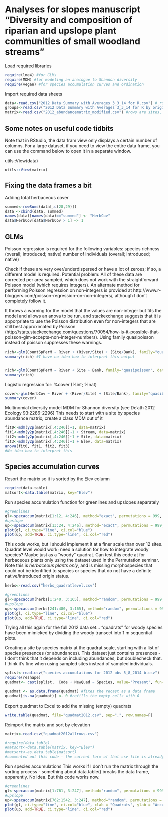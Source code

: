 Analyses for slopes manuscript "Diversity and composition of riparian and upslope plant communities of small woodland streams"
==============================================================================================================================

Load required libraries
```r
require(lme4) #for GLMs
require(MDM) #for modeling an analogue to Shannon diversity
require(vegan) #for species accumulation curves and ordination
```


Import required data sheets

```r
data<-read.csv("2012 Data Summary with Averages 3_3_14 for R.csv") # rows are sites, columns are vegetation summaries and background data on each site; this data frame is used for GLMs
groups<-read.csv("2012 Data Summary with Averages 3_3_14 for R by origin for figure merge.csv") #this table is not needed for analysis, but facilitates making figures that display introduced and native species separately
matrix<-read.csv("2012_abundancematrix_modified.csv") #rows are sites, columns are species abundances; this data frame is used for ordinations, species accumulations, and ANOSIM
```

Some notes on useful code tidbits
-------------------------------------------------------

Note that in RStudio, the data fram view only displays a certain number of columns.  For a large dataset, if you need to view the entire data frame, you can use the command below to open it in a separate window.

utils::View(data)

```r
utils::View(matrix)
```

Fixing the data frames a bit
-------------------------------------------------------
Adding total herbaceous cover

```r
summed<-rowSums(data[,c(28,29)])
data <-cbind(data, summed)
names(data)[names(data)=="summed"] <- "HerbCov"
data$HerbCov[data$HerbCov > 1] <- 1
```

GLMs
-------------------------------------------------------

Poisson regression is required for the following variables:
species richness (overall; introduced; native)
number of individuals (overall; introduced; native)

Check if these are very over/underdispersed or have a lot of zeroes; if so, a different model is required.
Potential problem: All of these data are corrected per area sampled, which does not work with the straightforward Poisson model (which requires integers).  An alternate method for performing Poisson regression on non-integers is provided at http://www.r-bloggers.com/poisson-regression-on-non-integers/, although I don't completely follow it.

It throws a warning for the model that the values are non-integer but fits the model and allows an anova to be run, and stackexchange suggests that it is apporpriate to use the Poisson distribution even for non-integers that are still best approximated by Poisson (http://stats.stackexchange.com/questions/70054/how-is-it-possible-that-poisson-glm-accepts-non-integer-numbers).  Using family quasipoisson instead of poisson suppresses these warnings.



```r

rich<-glm(CountSpPerM ~ River + (River/Site) + (Site/Bank), family="quasipoisson", data=data)
summary(rich) #I have no idea how to interpret this output


rich<-glm(CountSpPerM ~ River + Site + Bank, family="quasipoisson", data=data)
summary(rich)
```


Logistic regression for: %cover (%int; %nat)

```r
cover<-glm(HerbCov ~ River + (River/Site) + (Site/Bank), family="quasibinomial", data=data) #quasibinomial runs binomial and suppresses the stupid error messages
summary(cover)

```




Multinomial diversity model MDM for Shannon diversity (see De'ath 2012 Ecology 93:2286-2296)
This needs to start with a site by species abundance matrix, create a class MDM out of it

```r
fit0<-mdm(y2p(matrix[,4:246])~1, data=matrix)
fit1<-mdm(y2p(matrix[,4:246])~1 + Stream, data=matrix)
fit2<-mdm(y2p(matrix[,4:246])~1 + Site, data=matrix)
fit3<-mdm(y2p(matrix[,4:246])~1 + Elev, data=matrix)
anova(fit0, fit1, fit2, fit3)
#No idea how to interpret this
```




Species accumulation curves
----------------------------------------------

Resort the matrix so it is sorted by the Elev column

```r
require(data.table)
matsort<-data.table(matrix, key="Elev")
```

Run species accumulation function for greenlines and upslopes separately
```r
#greenlines
gl<-specaccum(matrix[1:12, 4:246], method="exact", permutations = 999, conditioned = TRUE)
#upslope
up<-specaccum(matrix[13:24, 4:246], method="exact", permutations = 999, conditioned = TRUE)
plot(gl, ci.type="line", ci.col="blue")
plot(up, add=TRUE, ci.type="line", ci.col="red")
```


This code works, but I should implement it at a finer scale than over 12 sites.  Quadrat level would work; need a solution for how to integrate woody species?  Maybe just as a "woody" quadrat.  Can test this code at for herbaceous plants only using the dataset used in the Permutation seminar. Note this is *herbaceous plants only*, and is missing morphospecies that could not be identified to species or species that do not have a definite native/introduced origin status. 

```r
herbs<-read.csv("herbs_quadratlevel.csv")

#greenlines
gl<-specaccum(herbs[1:240, 3:165], method="random", permutations = 999, conditioned = TRUE)
#upslope
up<-specaccum(herbs[241:480, 3:165], method="random", permutations = 999, conditioned = TRUE)
plot(gl, ci.type="line", ci.col="blue")
plot(up, add=TRUE, ci.type="line", ci.col="red")
```

Trying all this again for the full 2012 data set... "quadrats" for woody species have been mimicked by dividing the woody transect into 1 m sequential plots.

Creating a site by species matrix at the quadrat scale, starting with a list of species presences (or abundances).  This dataset just contains presences - I don't think that it depends on including abundances, but doublecheck that.  I think it's fine when using sampled sites instead of sampled individuals.

```r
splist<-read.csv("species accumulations for 2012 obs 5_8_2014 b.csv")
require(reshape)
quadmat<- cast(splist,  Code + NewQuad ~ Species, value='Present', fun=mean) #mean is a placeholder here since this is just a presence list, mean of a bunch of 1s is 1

quadmat <- as.data.frame(quadmat) #fixes the recast as a data frame
quadmat[is.na(quadmat)] <- 0 #refills the empty cells with 0
```

Export quadmat to Excel to add the missing (empty) quadrats
```r
write.table(quadmat, file="quadmat2012.csv", sep=",", row.names=F)
```

Reimport the matrix and sort by elevation
```r
matrix<-read.csv("quadmat2012allrows.csv")

#require(data.table)
#matsort<-data.table(matrix, key="Elev")
#matsort<-as.data.table(matsort)
#commented out this code - the current form of that csv file is already sorted
```

Run species accumulations
This works if I don't run the matrix through the sorting process - something about data.table() breaks the data frame, apparently.  No idea.  But this code works now.

```r
#greenlines
gl<-specaccum(matrix[1:761, 3:247], method="random", permutations = 999, conditioned = TRUE)
#upslope
up<-specaccum(matrix[762:1542, 3:247], method="random", permutations = 999, conditioned = TRUE)
plot(gl, ci.type="line", ci.col="blue", xlab = "Quadrats", ylab = "Accumulated Species")
plot(up, add=TRUE, ci.type="line", ci.col="red")
```
